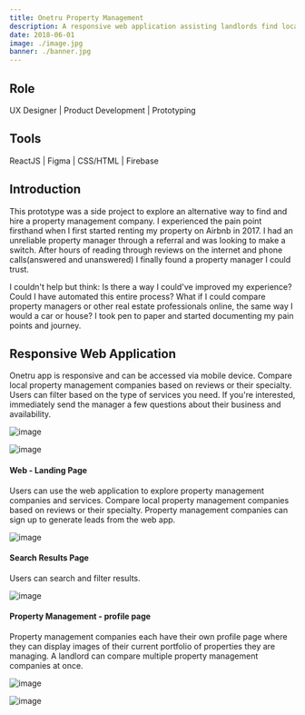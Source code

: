 ```yaml
---
title: Onetru Property Management
description: A responsive web application assisting landlords find local property managers.
date: 2018-06-01
image: ./image.jpg
banner: ./banner.jpg
---
```


## Role

UX Designer   |   Product Development   |   Prototyping




## Tools

ReactJS   |   Figma   |   CSS/HTML   |    Firebase




## Introduction

This prototype was a side project to explore an alternative way to find and hire a property management company. I experienced the pain point firsthand when I first started renting my property on Airbnb in 2017. I had an unreliable property manager through a referral and was looking to make a switch. After hours of reading through reviews on the internet and phone calls(answered and unanswered) I finally found a property manager I could trust. 

I couldn't help but think: Is there a way I could've improved my experience? Could I have automated this entire process? What if I could compare property managers or other real estate professionals online, the same way I would a car or house? I took pen to paper and started documenting my pain points and journey. 




## Responsive Web Application

Onetru app is responsive and can be accessed via mobile device. Compare local property management companies based on reviews or their specialty. Users can filter based on the type of services you need. If you're interested, immediately send the manager a few questions about their business and availability. 
<Row>
<Col>

![image](./mobile-home.png)

</Col>
<Col>

![image](./mobile-logged-in.png)

</Col>
</Row>


#### Web - Landing Page

Users can use the web application to explore property management companies and services. Compare local property management companies based on reviews or their specialty. Property management companies can sign up to generate leads from the web app.

<Row>

<Col>

![image](./landing.png)

</Col>
</Row>


#### Search Results Page

Users can search and filter results.

<Row>
<Col>

![image](./search-results.png)

</Col>
</Row>

#### Property Management - profile page
Property management companies each have their own profile page where they can display images of their current portfolio of properties they are managing. A landlord can compare multiple property management companies at once.
<Row>
<Col>

![image](./logged-in.png)

</Col>
<Col>

![image](./compare.png)

</Col>
</Row>